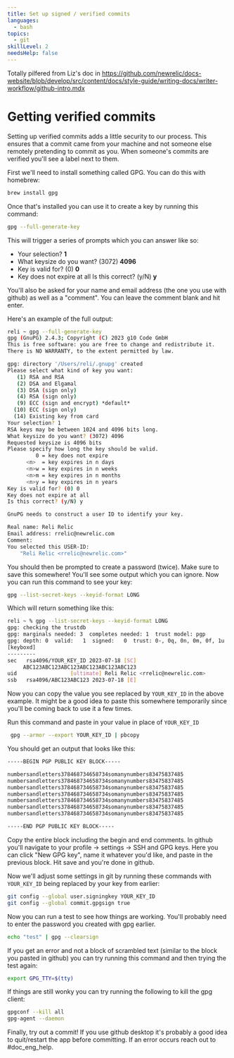 ```yaml
---
title: Set up signed / verified commits
languages:
  - bash
topics:
  - git
skillLevel: 2
needsHelp: false
---
```


Totally pilfered from Liz's doc in https://github.com/newrelic/docs-website/blob/develop/src/content/docs/style-guide/writing-docs/writer-workflow/github-intro.mdx

# Getting verified commits

Setting up verified commits adds a little security to our process. This ensures that a commit came from your machine and not someone else remotely pretending to commit as you. When someone's commits are verified you'll see a label next to them.

First we'll need to install something called GPG. You can do this with homebrew:

```bash
brew install gpg
```

Once that's installed you can use it to create a key by running this command:

```bash
gpg --full-generate-key
```

This will trigger a series of prompts which you can answer like so:

* Your selection? **1**
* What keysize do you want? (3072) **4096**
* Key is valid for? (0) **0**
* Key does not expire at all Is this correct? (y/N) **y**

You'll also be asked for your name and email address (the one you use with github) as well as a "comment". You can leave the comment blank and hit enter.

Here's an example of the full output:

```bash
reli ~ gpg --full-generate-key
gpg (GnuPG) 2.4.3; Copyright (C) 2023 g10 Code GmbH
This is free software: you are free to change and redistribute it.
There is NO WARRANTY, to the extent permitted by law.

gpg: directory '/Users/reli/.gnupg' created
Please select what kind of key you want:
   (1) RSA and RSA
   (2) DSA and Elgamal
   (3) DSA (sign only)
   (4) RSA (sign only)
   (9) ECC (sign and encrypt) *default*
  (10) ECC (sign only)
  (14) Existing key from card
Your selection? 1
RSA keys may be between 1024 and 4096 bits long.
What keysize do you want? (3072) 4096
Requested keysize is 4096 bits
Please specify how long the key should be valid.
         0 = key does not expire
      <n>  = key expires in n days
      <n>w = key expires in n weeks
      <n>m = key expires in n months
      <n>y = key expires in n years
Key is valid for? (0) 0
Key does not expire at all
Is this correct? (y/N) y

GnuPG needs to construct a user ID to identify your key.

Real name: Reli Relic
Email address: rrelic@newrelic.com
Comment:
You selected this USER-ID:
    "Reli Relic <rrelic@newrelic.com>"
```

You should then be prompted to create a password (twice). Make sure to save this somewhere! You'll see some output which you can ignore. Now you can run this command to see your key:

```bash
gpg --list-secret-keys --keyid-format LONG
```

Which will return something like this:

```bash
reli ~ % gpg --list-secret-keys --keyid-format LONG
gpg: checking the trustdb
gpg: marginals needed: 3  completes needed: 1  trust model: pgp
gpg: depth: 0  valid:   1  signed:   0  trust: 0-, 0q, 0n, 0m, 0f, 1u
[keyboxd]
---------
sec   rsa4096/YOUR_KEY_ID 2023-07-18 [SC]
     ABC123ABC123ABC123ABC123ABC123ABC123
uid                 [ultimate] Reli Relic <rrelic@newrelic.com>
ssb   rsa4096/ABC123ABC123 2023-07-18 [E]
```

Now you can copy the value you see replaced by `YOUR_KEY_ID` in the above example. It might be a good idea to paste this somewhere temporarily since you'll be coming back to use it a few times.

Run this command and paste in your value in place of `YOUR_KEY_ID`

```bash
 gpg --armor --export YOUR_KEY_ID | pbcopy
```

You should get an output that looks like this:

```bash
-----BEGIN PGP PUBLIC KEY BLOCK-----

numbersandletters378468734658734somanynumbers83475837485
numbersandletters378468734658734somanynumbers83475837485
numbersandletters378468734658734somanynumbers83475837485
numbersandletters378468734658734somanynumbers83475837485
numbersandletters378468734658734somanynumbers83475837485
numbersandletters378468734658734somanynumbers83475837485
numbersandletters378468734658734somanynumbers83475837485

-----END PGP PUBLIC KEY BLOCK-----
```

Copy the entire block including the begin and end comments. In github you'll navigate to your profile -> settings -> SSH and GPG keys. Here you can click "New GPG key", name it whatever you'd like, and paste in the previous block. Hit save and you're done in github.

Now we'll adjust some settings in git by running these commands with `YOUR_KEY_ID` being replaced by your key from earlier:

```bash
git config --global user.signingkey YOUR_KEY_ID
git config --global commit.gpgsign true
```

Now you can run a test to see how things are working. You'll probably need to enter the password you created with gpg earlier.

```bash
echo "test" | gpg --clearsign
```

If you get an error and not a block of scrambled text (similar to the block you pasted in github) you can try running this command and then trying the test again:

```bash
export GPG_TTY=$(tty)
```

If things are still wonky you can try running the following to kill the gpg client:

```bash
gpgconf --kill all
gpg-agent --daemon
```

Finally, try out a commit! If you use github desktop it's probably a good idea to quit/restart the app before committing. If an error occurs reach out to #doc_eng_help.
